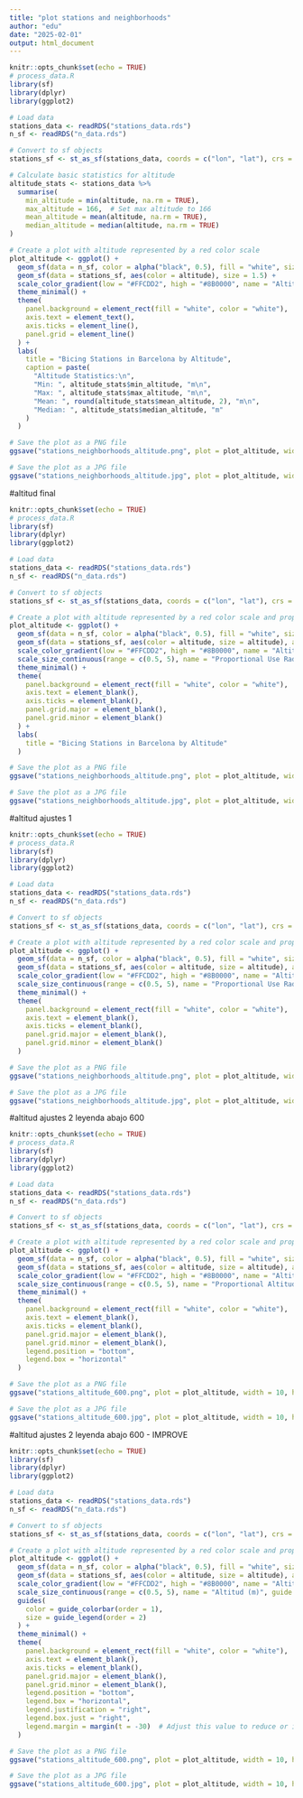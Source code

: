 ```yaml
---
title: "plot stations and neighborhoods"
author: "edu"
date: "2025-02-01"
output: html_document
---
```


```r
knitr::opts_chunk$set(echo = TRUE)
# process_data.R
library(sf)
library(dplyr)
library(ggplot2)

# Load data
stations_data <- readRDS("stations_data.rds")
n_sf <- readRDS("n_data.rds")

# Convert to sf objects
stations_sf <- st_as_sf(stations_data, coords = c("lon", "lat"), crs = 4326)

# Calculate basic statistics for altitude
altitude_stats <- stations_data %>%
  summarise(
    min_altitude = min(altitude, na.rm = TRUE),
    max_altitude = 166,  # Set max altitude to 166
    mean_altitude = mean(altitude, na.rm = TRUE),
    median_altitude = median(altitude, na.rm = TRUE)
)

# Create a plot with altitude represented by a red color scale
plot_altitude <- ggplot() +
  geom_sf(data = n_sf, color = alpha("black", 0.5), fill = "white", size = 0.2) +
  geom_sf(data = stations_sf, aes(color = altitude), size = 1.5) +
  scale_color_gradient(low = "#FFCDD2", high = "#8B0000", name = "Altitude (m)") +
  theme_minimal() +
  theme(
    panel.background = element_rect(fill = "white", color = "white"),
    axis.text = element_text(),
    axis.ticks = element_line(),
    panel.grid = element_line()
  ) +
  labs(
    title = "Bicing Stations in Barcelona by Altitude",
    caption = paste(
      "Altitude Statistics:\n",
      "Min: ", altitude_stats$min_altitude, "m\n",
      "Max: ", altitude_stats$max_altitude, "m\n",
      "Mean: ", round(altitude_stats$mean_altitude, 2), "m\n",
      "Median: ", altitude_stats$median_altitude, "m"
    )
  )

# Save the plot as a PNG file
ggsave("stations_neighborhoods_altitude.png", plot = plot_altitude, width = 10, height = 10, dpi = 300, bg = "white")

# Save the plot as a JPG file
ggsave("stations_neighborhoods_altitude.jpg", plot = plot_altitude, width = 10, height = 10, dpi = 300, bg = "white")
```


#altitud final
```r
knitr::opts_chunk$set(echo = TRUE)
# process_data.R
library(sf)
library(dplyr)
library(ggplot2)

# Load data
stations_data <- readRDS("stations_data.rds")
n_sf <- readRDS("n_data.rds")

# Convert to sf objects
stations_sf <- st_as_sf(stations_data, coords = c("lon", "lat"), crs = 4326)

# Create a plot with altitude represented by a red color scale and proportional use radius
plot_altitude <- ggplot() +
  geom_sf(data = n_sf, color = alpha("black", 0.5), fill = "white", size = 0.2) +
  geom_sf(data = stations_sf, aes(color = altitude, size = altitude), alpha = 0.7, stroke = 0.1, fill = "white") +
  scale_color_gradient(low = "#FFCDD2", high = "#8B0000", name = "Altitude (m)") +
  scale_size_continuous(range = c(0.5, 5), name = "Proportional Use Radius") +
  theme_minimal() +
  theme(
    panel.background = element_rect(fill = "white", color = "white"),
    axis.text = element_blank(),
    axis.ticks = element_blank(),
    panel.grid.major = element_blank(),
    panel.grid.minor = element_blank()
  ) +
  labs(
    title = "Bicing Stations in Barcelona by Altitude"
  )

# Save the plot as a PNG file
ggsave("stations_neighborhoods_altitude.png", plot = plot_altitude, width = 10, height = 10, dpi = 300, bg = "white")

# Save the plot as a JPG file
ggsave("stations_neighborhoods_altitude.jpg", plot = plot_altitude, width = 10, height = 10, dpi = 300, bg = "white")
```




#altitud ajustes 1
```r
knitr::opts_chunk$set(echo = TRUE)
# process_data.R
library(sf)
library(dplyr)
library(ggplot2)

# Load data
stations_data <- readRDS("stations_data.rds")
n_sf <- readRDS("n_data.rds")

# Convert to sf objects
stations_sf <- st_as_sf(stations_data, coords = c("lon", "lat"), crs = 4326)

# Create a plot with altitude represented by a red color scale and proportional use radius
plot_altitude <- ggplot() +
  geom_sf(data = n_sf, color = alpha("black", 0.5), fill = "white", size = 0.2) +
  geom_sf(data = stations_sf, aes(color = altitude, size = altitude), alpha = 0.7, stroke = 0.1, fill = "white") +
  scale_color_gradient(low = "#FFCDD2", high = "#8B0000", name = "Altitude (m)") +
  scale_size_continuous(range = c(0.5, 5), name = "Proportional Use Radius") +
  theme_minimal() +
  theme(
    panel.background = element_rect(fill = "white", color = "white"),
    axis.text = element_blank(),
    axis.ticks = element_blank(),
    panel.grid.major = element_blank(),
    panel.grid.minor = element_blank()
  )

# Save the plot as a PNG file
ggsave("stations_neighborhoods_altitude.png", plot = plot_altitude, width = 10, height = 10, dpi = 300, bg = "white")

# Save the plot as a JPG file
ggsave("stations_neighborhoods_altitude.jpg", plot = plot_altitude, width = 10, height = 10, dpi = 300, bg = "white")
```


#altitud ajustes 2 leyenda abajo 600
```r
knitr::opts_chunk$set(echo = TRUE)
# process_data.R
library(sf)
library(dplyr)
library(ggplot2)

# Load data
stations_data <- readRDS("stations_data.rds")
n_sf <- readRDS("n_data.rds")

# Convert to sf objects
stations_sf <- st_as_sf(stations_data, coords = c("lon", "lat"), crs = 4326)

# Create a plot with altitude represented by a red color scale and proportional use radius
plot_altitude <- ggplot() +
  geom_sf(data = n_sf, color = alpha("black", 0.5), fill = "white", size = 0.2) +
  geom_sf(data = stations_sf, aes(color = altitude, size = altitude), alpha = 0.7, stroke = 0.1, fill = "white") +
  scale_color_gradient(low = "#FFCDD2", high = "#8B0000", name = "Altitude (m)", guide = guide_colorbar(direction = "horizontal", title.position = "top")) +
  scale_size_continuous(range = c(0.5, 5), name = "Proportional Altitude Radius", guide = guide_legend(direction = "horizontal", title.position = "top")) +
  theme_minimal() +
  theme(
    panel.background = element_rect(fill = "white", color = "white"),
    axis.text = element_blank(),
    axis.ticks = element_blank(),
    panel.grid.major = element_blank(),
    panel.grid.minor = element_blank(),
    legend.position = "bottom",
    legend.box = "horizontal"
  )

# Save the plot as a PNG file
ggsave("stations_altitude_600.png", plot = plot_altitude, width = 10, height = 10, dpi = 600, bg = "white")

# Save the plot as a JPG file
ggsave("stations_altitude_600.jpg", plot = plot_altitude, width = 10, height = 10, dpi = 600, bg = "white")
```



#altitud ajustes 2 leyenda abajo 600 - IMPROVE
```r
knitr::opts_chunk$set(echo = TRUE)
library(sf)
library(dplyr)
library(ggplot2)

# Load data
stations_data <- readRDS("stations_data.rds")
n_sf <- readRDS("n_data.rds")

# Convert to sf objects
stations_sf <- st_as_sf(stations_data, coords = c("lon", "lat"), crs = 4326)

# Create a plot with altitude represented by a red color scale and proportional use radius
plot_altitude <- ggplot() +
  geom_sf(data = n_sf, color = alpha("black", 0.5), fill = "white", size = 0.2) +
  geom_sf(data = stations_sf, aes(color = altitude, size = altitude), alpha = 0.7, stroke = 0.1, fill = "white") +
  scale_color_gradient(low = "#FFCDD2", high = "#8B0000", name = "Altitude (m)", guide = guide_colorbar(direction = "horizontal", title.position = "top")) +
  scale_size_continuous(range = c(0.5, 5), name = "Altitud (m)", guide = guide_legend(direction = "horizontal", title.position = "top")) +
  guides(
    color = guide_colorbar(order = 1),
    size = guide_legend(order = 2)
  ) +
  theme_minimal() +
  theme(
    panel.background = element_rect(fill = "white", color = "white"),
    axis.text = element_blank(),
    axis.ticks = element_blank(),
    panel.grid.major = element_blank(),
    panel.grid.minor = element_blank(),
    legend.position = "bottom",
    legend.box = "horizontal",
    legend.justification = "right",
    legend.box.just = "right",
    legend.margin = margin(t = -30)  # Adjust this value to reduce or increase the margin
  )

# Save the plot as a PNG file
ggsave("stations_altitude_600.png", plot = plot_altitude, width = 10, height = 10, dpi = 600, bg = "white")

# Save the plot as a JPG file
ggsave("stations_altitude_600.jpg", plot = plot_altitude, width = 10, height = 10, dpi = 600, bg = "white")
```



